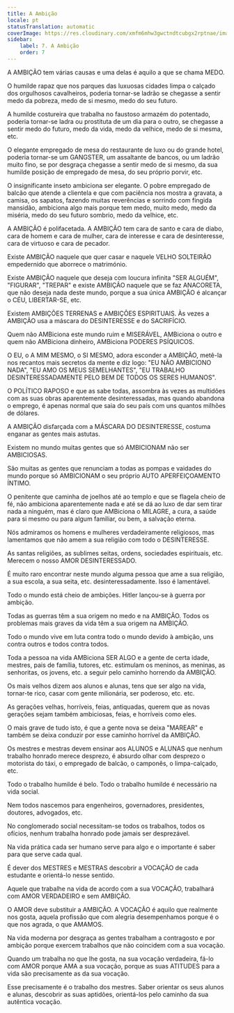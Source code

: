 ```yaml
---
title: A Ambição
locale: pt
statusTranslation: automatic
coverImage: https://res.cloudinary.com/xmfm6mhw3gwctndtcubgx2rptnae/image/upload/v1740337243/small_cover_educacion_fundamental_a051170f1c.webp
sidebar:
    label: 7. A Ambição
    order: 7
---
```

A AMBIÇÃO tem várias causas e uma delas é aquilo a que se chama MEDO.

O humilde rapaz que nos parques das luxuosas cidades limpa o calçado dos orgulhosos cavalheiros, poderia tornar-se ladrão se chegasse a sentir medo da pobreza, medo de si mesmo, medo do seu futuro.

A humilde costureira que trabalha no faustoso armazém do potentado, poderia tornar-se ladra ou prostituta de um dia para o outro, se chegasse a sentir medo do futuro, medo da vida, medo da velhice, medo de si mesma, etc.

O elegante empregado de mesa do restaurante de luxo ou do grande hotel, poderia tornar-se um GANGSTER, um assaltante de bancos, ou um ladrão muito fino, se por desgraça chegasse a sentir medo de si mesmo, da sua humilde posição de empregado de mesa, do seu próprio porvir, etc.

O insignificante inseto ambiciona ser elegante. O pobre empregado de balcão que atende a clientela e que com paciência nos mostra a gravata, a camisa, os sapatos, fazendo muitas reverências e sorrindo com fingida mansidão, ambiciona algo mais porque tem medo, muito medo, medo da miséria, medo do seu futuro sombrio, medo da velhice, etc.

A AMBIÇÃO é polifacetada. A AMBIÇÃO tem cara de santo e cara de diabo, cara de homem e cara de mulher, cara de interesse e cara de desinteresse, cara de virtuoso e cara de pecador.

Existe AMBIÇÃO naquele que quer casar e naquele VELHO SOLTEIRÃO empedernido que aborrece o matrimónio.

Existe AMBIÇÃO naquele que deseja com loucura infinita "SER ALGUÉM", "FIGURAR", "TREPAR" e existe AMBIÇÃO naquele que se faz ANACORETA, que não deseja nada deste mundo, porque a sua única AMBIÇÃO é alcançar o CÉU, LIBERTAR-SE, etc.

Existem AMBIÇÕES TERRENAS e AMBIÇÕES ESPIRITUAIS. Às vezes a AMBIÇÃO usa a máscara do DESINTERESSE e do SACRIFÍCIO.

Quem não AMBiciona este mundo ruim e MISERÁVEL, AMBiciona o outro e quem não AMBiciona dinheiro, AMBiciona PODERES PSÍQUICOS.

O EU, o A MIM MESMO, o SI MESMO, adora esconder a AMBIÇÃO, metê-la nos recantos mais secretos da mente e diz logo: "EU NÃO AMBICIONO NADA", "EU AMO OS MEUS SEMELHANTES", "EU TRABALHO DESINTERESSADAMENTE PELO BEM DE TODOS OS SERES HUMANOS".

O POLÍTICO RAPOSO e que as sabe todas, assombra às vezes as multidões com as suas obras aparentemente desinteressadas, mas quando abandona o emprego, é apenas normal que saia do seu país com uns quantos milhões de dólares.

A AMBIÇÃO disfarçada com a MÁSCARA DO DESINTERESSE, costuma enganar as gentes mais astutas.

Existem no mundo muitas gentes que só AMBICIONAM não ser AMBICIOSAS.

São muitas as gentes que renunciam a todas as pompas e vaidades do mundo porque só AMBICIONAM o seu próprio AUTO APERFEIÇOAMENTO ÍNTIMO.

O penitente que caminha de joelhos até ao templo e que se flagela cheio de fé, não ambiciona aparentemente nada e até se dá ao luxo de dar sem tirar nada a ninguém, mas é claro que AMBiciona o MILAGRE, a cura, a saúde para si mesmo ou para algum familiar, ou bem, a salvação eterna.

Nós admiramos os homens e mulheres verdadeiramente religiosos, mas lamentamos que não amem a sua religião com todo o DESINTERESSE.

As santas religiões, as sublimes seitas, ordens, sociedades espirituais, etc. Merecem o nosso AMOR DESINTERESSADO.

É muito raro encontrar neste mundo alguma pessoa que ame a sua religião, a sua escola, a sua seita, etc. desinteressadamente. Isso é lamentável.

Todo o mundo está cheio de ambições. Hitler lançou-se à guerra por ambição.

Todas as guerras têm a sua origem no medo e na AMBIÇÃO. Todos os problemas mais graves da vida têm a sua origem na AMBIÇÃO.

Todo o mundo vive em luta contra todo o mundo devido à ambição, uns contra outros e todos contra todos.

Toda a pessoa na vida AMBiciona SER ALGO e a gente de certa idade, mestres, pais de família, tutores, etc. estimulam os meninos, as meninas, as senhoritas, os jovens, etc. a seguir pelo caminho horrendo da AMBIÇÃO.

Os mais velhos dizem aos alunos e alunas, tens que ser algo na vida, tornar-te rico, casar com gente milionária, ser poderoso, etc. etc.

As gerações velhas, horríveis, feias, antiquadas, querem que as novas gerações sejam também ambiciosas, feias, e horríveis como eles.

O mais grave de tudo isto, é que a gente nova se deixa "MAREAR" e também se deixa conduzir por esse caminho horrível da AMBIÇÃO.

Os mestres e mestras devem ensinar aos ALUNOS e ALUNAS que nenhum trabalho honrado merece desprezo, é absurdo olhar com desprezo o motorista do táxi, o empregado de balcão, o camponês, o limpa-calçado, etc.

Todo o trabalho humilde é belo. Todo o trabalho humilde é necessário na vida social.

Nem todos nascemos para engenheiros, governadores, presidentes, doutores, advogados, etc.

No conglomerado social necessitam-se todos os trabalhos, todos os ofícios, nenhum trabalha honrado pode jamais ser desprezável.

Na vida prática cada ser humano serve para algo e o importante é saber para que serve cada qual.

É dever dos MESTRES e MESTRAS descobrir a VOCAÇÃO de cada estudante e orientá-lo nesse sentido.

Aquele que trabalhe na vida de acordo com a sua VOCAÇÃO, trabalhará com AMOR VERDADEIRO e sem AMBIÇÃO.

O AMOR deve substituir a AMBIÇÃO. A VOCAÇÃO é aquilo que realmente nos gosta, aquela profissão que com alegria desempenhamos porque é o que nos agrada, o que AMAMOS.

Na vida moderna por desgraça as gentes trabalham a contragosto e por ambição porque exercem trabalhos que não coincidem com a sua vocação.

Quando um trabalha no que lhe gosta, na sua vocação verdadeira, fá-lo com AMOR porque AMA a sua vocação, porque as suas ATITUDES para a vida são precisamente as da sua vocação.

Esse precisamente é o trabalho dos mestres. Saber orientar os seus alunos e alunas, descobrir as suas aptidões, orientá-los pelo caminho da sua autêntica vocação.

